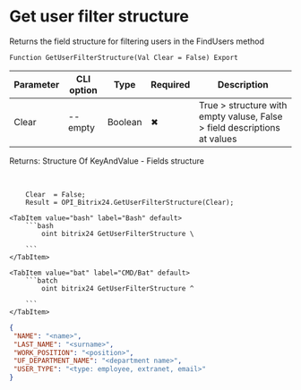 ﻿---
sidebar_position: 8
description: Get user filter structure and other functions to work with Bitrix24 in the Open Integration Package, a free open-source integration library for 1C:Enterprise 8, OneScript and CLI
keywords: [1C, 1С, 1С:Enterprise, 1С:Enterprise 8.3, API, Integration, Services, Exchange, OneScript, CLI, Bitrix24]
---


# Get user filter structure
 Returns the field structure for filtering users in the FindUsers method



`Function GetUserFilterStructure(Val Clear = False) Export`

  | Parameter | CLI option | Type | Required | Description |
  |-|-|-|-|-|
  | Clear | --empty | Boolean | &#x2716; | True > structure with empty valuse, False > field descriptions at values |

  
  Returns:  Structure Of KeyAndValue - Fields structure

<br/>




```bsl title="1C:Enterprise/OneScript code example"
    Clear  = False;
    Result = OPI_Bitrix24.GetUserFilterStructure(Clear);
```
 

 <Tabs>
  
    <TabItem value="bash" label="Bash" default>
        ```bash
            oint bitrix24 GetUserFilterStructure \
             
        ```
    </TabItem>
  
    <TabItem value="bat" label="CMD/Bat" default>
        ```batch
            oint bitrix24 GetUserFilterStructure ^
             
        ```
    </TabItem>
</Tabs>


```json title="Result"
{
 "NAME": "<name>",
 "LAST_NAME": "<surname>",
 "WORK_POSITION": "<position>",
 "UF_DEPARTMENT_NAME": "<department name>",
 "USER_TYPE": "<type: employee, extranet, email>"
}
```
